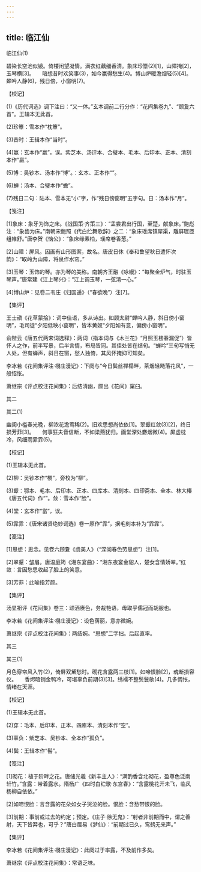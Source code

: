 ```yaml
---
---
---
```

title: 临江仙
---



临江仙(1)


碧染长空池似镜。倚楼闲望凝情。满衣红藕细香清。象床珍簟(2)[1]，山障掩[2]，玉琴横[3]。　　暗想昔时欢笑事(3)，如今赢得愁生(4)。博山炉暖澹烟轻(5)[4]。蝉吟人静(6)，残日傍，小窗明(7)。





【校记】


(1)《历代词选》调下注曰：“又一体。”玄本调前二行分作：“花间集卷九”、“顾夐六首”。王辑本无此首。

(2)珍簟：雪本作“枕簟”。

(3)昔时：王辑本作“当时”。

(4)赢：玄本作“羸”，误。紫芝本、汤评本、合璧本、毛本、后印本、正本、清刻本作“嬴”。

(5)博：吴钞本、汤本作“愽”。：玄本、正本作“”。

(6)蝉：汤本、合璧本作“蟾”。

(7)残日二句：陆本、雪本无“小”字，作“残日傍窗明”五字句。日：汤本作“月”。





【笺注】


[1]象床：象牙为饰之床。《战国策·齐策三》：“孟尝君出行国，至楚，献象床。”鲍彪注：“象齿为床。”南朝宋鲍照《代白纻舞歌辞》之二：“象床瑶席镇犀渠，雕屏匼匝组帷舒。”唐李贺《恼公》：“象床缘素柏，瑶席卷香葱。”

[2]山障：屏风。因画有山形图案，故名。唐皮日休《奉和鲁望秋日遣怀次韵》：“取岭为山障，将泉作水帘。”

[3]玉琴：玉饰的琴。亦为琴的美称。南朝齐王融《咏幔》：“每聚金炉气，时驻玉琴声。”唐常建《江上琴兴》：“江上调玉琴，一弦清一心。”

[4]博山炉：见卷二韦庄《归国遥》（“春欲晚”）注[7]。





【集评】


王士禛《花草蒙拾》：词中佳语，多从诗出。如顾太尉“蝉吟人静，斜日傍小窗明”，毛司徒“夕阳低映小窗明”，皆本黄奴“夕阳如有意，偏傍小窗明”。

俞陛云《唐五代两宋词选释》：两词（指本词与《木兰花》“月照玉楼春漏促”）皆怀人之作，前半写景，后半言情，布局皆同。其佳处皆在结句。“蝉吟”三句写悄无人处，但有蝉声，斜日在窗，愁人独倚，其风怀掩抑可知矣。

李冰若《花间集评注·栩庄漫记》：下阕与“今日鬓丝禅榻畔，茶烟轻飏落花风”，一般怊怅。

萧继宗《评点校注花间集》：后结清幽，颇出《花间》窠臼。





其二

其二(1)


幽闺小槛春光晚，柳浓花澹莺稀(2)。旧欢思想尚依依[1]。翠颦红敛(3)[2]，终日损芳菲[3]。　　何事狂夫音信断，不如梁燕犹归。画堂深处麝烟微(4)。屏虚枕冷，风细雨霏霏(5)。





【校记】


(1)王辑本无此首。

(2)柳：吴钞本作“槚”，旁校为“柳”。

(3)颦：鄂本、毛本、后印本、正本、四库本、清刻本、四印斋本、全本、林大椿《唐五代词》作“”。敛：雪本作“脸”。

(4)堂：玄本作“當”，误。

(5)霏霏：《唐宋诸贤绝妙词选》卷一原作“霏”，据毛刻本补为“霏霏”。





【笺注】


[1]思想：思念。见卷六顾夐《虞美人》（“深闺春色劳思想”）注[1]。

[2]翠颦：皱眉。唐温庭筠《湘东宴曲》：“湘东夜宴金貂人，楚女含情娇翠。”红敛：言因愁思收起了脸上的笑意。

[3]芳菲：此喻指芳颜。





【集评】


汤显祖评《花间集》卷三：颂酒赓色，务裁艳语，毋取乎儒冠而胡服也。

李冰若《花间集评注·栩庄漫记》：设色蒨丽，意亦微婉。

萧继宗《评点校注花间集》：两结婉。“思想”二字拙。后起直率。





其三

其三(1)


月色穿帘风入竹(2)，倚屏双黛愁时。砌花含露两三枝[1]。如啼恨脸[2]，魂断损容仪。　　香烬暗销金鸭冷，可堪辜负前期(3)[3]。绣襦不整鬓鬟欹(4)。几多惆怅，情绪在天涯。





【校记】


(1)王辑本无此首。

(2)穿：毛本、后印本、正本、四库本、清刻本作“空”。

(3)辜负：紫芝本、吴钞本、全本作“孤负”。

(4)鬓：王辑本作“髻”。





【笺注】


[1]砌花：植于阶畔之花。唐储光羲《新丰主人》：“满酌香含北砌花，盈尊色泛南轩竹。”含露：带着露水。隋杨广《四时白纻歌·东宫春》：“含露桃花开未飞，临风杨柳自依依。”

[2]如啼恨脸：言含露的花朵如女子哭泣的脸。恨脸：含愁带恨的脸。

[3]前期：事前或过去的约定；预定。《庄子·徐无鬼》：“射者非前期而中，谓之善射，天下皆羿也，可乎？”唐白居易《梦仙》：“前期过已久，鸾鹤无来声。”





【集评】


李冰若《花间集评注·栩庄漫记》：此阕过于率露，不及前作多矣。

萧继宗《评点校注花间集》：常语乏味。